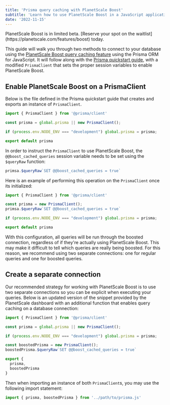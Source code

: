 ```yaml
---
title: 'Prisma query caching with PlanetScale Boost'
subtitle: 'Learn how to use PlanetScale Boost in a JavaScript application using Prisma.'
date: '2022-11-15'
---
```



<InfoBlock type='note'>
  PlanetScale Boost is in limited beta. [Reserve your spot on the waitlist](https://planetscale.com/features/boost) today.
</InfoBlock>

This guide will walk you through two methods to connect to your database using the [PlanetScale Boost query caching feature](/docs/concepts/query-caching-with-planetscale-boost) using the Prisma ORM for JavaScript. It will follow along with the [Prisma quickstart guide](https://planetscale.com/docs/tutorials/prisma-quickstart), with a modified `PrismaClient` that sets the proper session variables to enable PlanetScale Boost.

## Enable PlanetScale Boost on a PrismaClient

Below is the file defined in the Prisma quickstart guide that creates and exports an instance of `PrismaClient`.

```js
import { PrismaClient } from '@prisma/client'

const prisma = global.prisma || new PrismaClient();

if (process.env.NODE_ENV === "development") global.prisma = prisma;

export default prisma
```

In order to instruct the `PrismaClient` to use PlanetScale Boost, the `@@boost_cached_queries` session variable needs to be set using the `$queryRaw` function:

```js
primsa.$queryRaw`SET @@boost_cached_queries = true`
```

Here is an example of performing this operation on the `PrismaClient` once its initialized:

```js
import { PrismaClient } from '@prisma/client'

const prisma = new PrismaClient();
primsa.$queryRaw`SET @@boost_cached_queries = true`

if (process.env.NODE_ENV === "development") global.prisma = prisma;

export default prisma
```
With this configuration, all queries will be run through the boosted connection, regardless of if they're actually using PlanetScale Boost. This may make it difficult to tell which queries are really being boosted. For this reason, we recommend using two separate connections: one for regular queries and one for boosted queries.
## Create a separate connection

Our recommended strategy for working with PlanetScale Boost is to use two separate connections so you can be explicit when executing your queries. Below is an updated version of the snippet provided by the PlanetScale dashboard with an additional function that enables query caching on a database connection:

```js
import { PrismaClient } from '@prisma/client'

const prisma = global.prisma || new PrismaClient();

if (process.env.NODE_ENV === "development") global.prisma = prisma;

const boostedPrisma = new PrismaClient();
boostedPrisma.$queryRaw`SET @@boost_cached_queries = true`

export {
  prisma,
  boostedPrisma
}
```

Then when importing an instance of both `PrismaClient`s, you may use the following import statement:

```js
import { prisma, boostedPrisma } from '../path/to/prisma.js'
```
